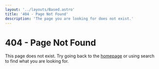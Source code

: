 ```yaml
---
layout: '../layouts/Based.astro'
title: '404 - Page Not Found'
description: 'The page you are looking for does not exist.'
---
```


# 404 - Page Not Found
This page does not exist. Try going back to the [homepage](/) or using search to find what you are looking for.
<Figure filename="los.png" alt="Carton moose with a magnifying glass" height="500"/>